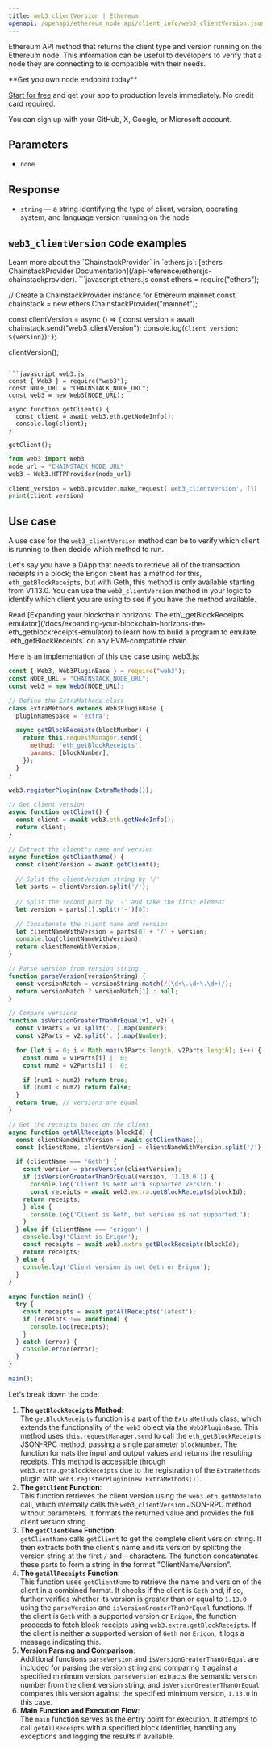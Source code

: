 ---
title: web3_clientVersion | Ethereum
openapi: /openapi/ethereum_node_api/client_info/web3_clientVersion.json POST /0a9d79d93fb2f4a4b1e04695da2b77a7
---

Ethereum API method that returns the client type and version running on the Ethereum node. This information can be useful to developers to verify that a node they are connecting to is compatible with their needs.

<Check>
**Get you own node endpoint today**

[Start for free](https://console.chainstack.com/) and get your app to production levels immediately. No credit card required.

You can sign up with your GitHub, X, Google, or Microsoft account.
</Check>


## Parameters

* `none`

## Response

* `string` — a string identifying the type of client, version, operating system, and language version running on the node

## `web3_clientVersion` code examples

<Note>
Learn more about the `ChainstackProvider` in `ethers.js`: [ethers ChainstackProvider Documentation](/api-reference/ethersjs-chainstackprovider).
</Note>

<CodeGroup>
```javascript ethers.js
const ethers = require("ethers");

// Create a ChainstackProvider instance for Ethereum mainnet
const chainstack = new ethers.ChainstackProvider("mainnet");

const clientVersion = async () => {
  const version = await chainstack.send("web3_clientVersion");
  console.log(`Client version: ${version}`);
};

clientVersion();
```

```javascript web3.js
const { Web3 } = require("web3");
const NODE_URL = "CHAINSTACK_NODE_URL";
const web3 = new Web3(NODE_URL);

async function getClient() {
  const client = await web3.eth.getNodeInfo();
  console.log(client);
}

getClient();
```

```python web3.py
from web3 import Web3  
node_url = "CHAINSTACK_NODE_URL"
web3 = Web3.HTTPProvider(node_url)

client_version = web3.provider.make_request('web3_clientVersion', [])
print(client_version)
```
</CodeGroup>


## Use case

A use case for the `web3_clientVersion` method can be to verify which client is running to then decide which method to run.

Let's say you have a DApp that needs to retrieve all of the transaction receipts in a block; the Erigon client has a method for this, `eth_getBlockReceipts`, but with Geth, this method is only available starting from V1.13.0. You can use the `web3_clientVersion` method in your logic to identify which client you are using to see if you have the method available.

<Note>
Read [Expanding your blockchain horizons: The eth\_getBlockReceipts emulator](/docs/expanding-your-blockchain-horizons-the-eth_getblockreceipts-emulator) to learn how to build a program to emulate `eth_getBlockReceipts` on any EVM-compatible chain.
</Note>


Here is an implementation of this use case using web3.js:

```javascript index.js
const { Web3, Web3PluginBase } = require("web3");
const NODE_URL = "CHAINSTACK_NODE_URL";
const web3 = new Web3(NODE_URL);

// Define the ExtraMethods class
class ExtraMethods extends Web3PluginBase {
  pluginNamespace = 'extra';

  async getBlockReceipts(blockNumber) {
    return this.requestManager.send({
      method: 'eth_getBlockReceipts',
      params: [blockNumber],
    });
  }
}

web3.registerPlugin(new ExtraMethods());

// Get client version
async function getClient() {
  const client = await web3.eth.getNodeInfo();
  return client;
}

// Extract the client's name and version
async function getClientName() {
  const clientVersion = await getClient();
  
  // Split the clientVersion string by '/'
  let parts = clientVersion.split('/');
  
  // Split the second part by '-' and take the first element
  let version = parts[1].split('-')[0];

  // Concatenate the client name and version
  let clientNameWithVersion = parts[0] + '/' + version;
  console.log(clientNameWithVersion);
  return clientNameWithVersion;
}

// Parse version from version string
function parseVersion(versionString) {
  const versionMatch = versionString.match(/(\d+\.\d+\.\d+)/);
  return versionMatch ? versionMatch[1] : null;
}

// Compare versions
function isVersionGreaterThanOrEqual(v1, v2) {
  const v1Parts = v1.split('.').map(Number);
  const v2Parts = v2.split('.').map(Number);

  for (let i = 0; i < Math.max(v1Parts.length, v2Parts.length); i++) {
    const num1 = v1Parts[i] || 0;
    const num2 = v2Parts[i] || 0;

    if (num1 > num2) return true;
    if (num1 < num2) return false;
  }
  return true; // versions are equal
}

// Get the receipts based on the client
async function getAllReceipts(blockId) {
  const clientNameWithVersion = await getClientName();
  const [clientName, clientVersion] = clientNameWithVersion.split('/');

  if (clientName === 'Geth') {
    const version = parseVersion(clientVersion);
    if (isVersionGreaterThanOrEqual(version, '1.13.0')) {
      console.log('Client is Geth with supported version.');
      const receipts = await web3.extra.getBlockReceipts(blockId);
    return receipts;
    } else {
      console.log('Client is Geth, but version is not supported.');
    }
  } else if (clientName === 'erigon') {
    console.log('Client is Erigon');
    const receipts = await web3.extra.getBlockReceipts(blockId);
    return receipts;
  } else {
    console.log('Client version is not Geth or Erigon');
  }
}

async function main() {
  try {
    const receipts = await getAllReceipts('latest');
    if (receipts !== undefined) {
      console.log(receipts);
    }
  } catch (error) {
    console.error(error);
  }
}

main();
```


Let's break down the code:

1. **The `getBlockReceipts` Method**:  
   The `getBlockReceipts` function is a part of the `ExtraMethods` class, which extends the functionality of the `web3` object via the `Web3PluginBase`. This method uses `this.requestManager.send` to call the `eth_getBlockReceipts` JSON-RPC method, passing a single parameter `blockNumber`. The function formats the input and output values and returns the resulting receipts. This method is accessible through `web3.extra.getBlockReceipts` due to the registration of the `ExtraMethods` plugin with `web3.registerPlugin(new ExtraMethods())`.
2. **The `getClient` Function**:  
   This function retrieves the client version using the `web3.eth.getNodeInfo` call, which internally calls the `web3_clientVersion` JSON-RPC method without parameters. It formats the returned value and provides the full client version string.
3. **The `getClientName` Function**:  
   `getClientName` calls `getClient` to get the complete client version string. It then extracts both the client's name and its version by splitting the version string at the first `/` and `-` characters. The function concatenates these parts to form a string in the format "ClientName/Version".
4. **The `getAllReceipts` Function**:  
   This function uses `getClientName` to retrieve the name and version of the client in a combined format. It checks if the client is `Geth` and, if so, further verifies whether its version is greater than or equal to `1.13.0` using the `parseVersion` and `isVersionGreaterThanOrEqual` functions. If the client is `Geth` with a supported version or `Erigon`, the function proceeds to fetch block receipts using `web3.extra.getBlockReceipts`. If the client is neither a supported version of `Geth` nor `Erigon`, it logs a message indicating this.
5. **Version Parsing and Comparison**:  
   Additional functions `parseVersion` and `isVersionGreaterThanOrEqual` are included for parsing the version string and comparing it against a specified minimum version. `parseVersion` extracts the semantic version number from the client version string, and `isVersionGreaterThanOrEqual` compares this version against the specified minimum version, `1.13.0` in this case.
6. **Main Function and Execution Flow**:  
   The `main` function serves as the entry point for execution. It attempts to call `getAllReceipts` with a specified block identifier, handling any exceptions and logging the results if available.
